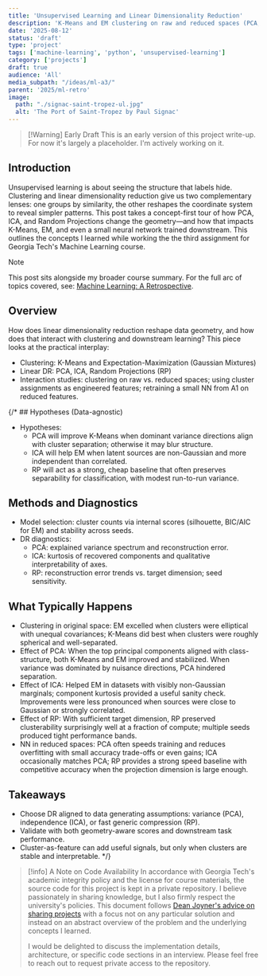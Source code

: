 ```yaml
---
title: 'Unsupervised Learning and Linear Dimensionality Reduction'
description: 'K-Means and EM clustering on raw and reduced spaces (PCA, ICA, Random Projections), plus the impact on a downstream neural classifier.'
date: '2025-08-12'
status: 'draft'
type: 'project'
tags: ['machine-learning', 'python', 'unsupervised-learning']
category: ['projects']
draft: true
audience: 'All'
media_subpath: "/ideas/ml-a3/"
parent: '2025/ml-retro'
image:
  path: "./signac-saint-tropez-ul.jpg"
  alt: 'The Port of Saint-Tropez by Paul Signac'
---
```


> [!Warning] Early Draft
> This is an early version of this project write-up. For now it's largely a placeholder. I'm actively working on it.

## Introduction

Unsupervised learning is about seeing the structure that labels hide. Clustering and linear dimensionality reduction give us two complementary lenses: one groups by similarity, the other reshapes the coordinate system to reveal simpler patterns. This post takes a concept-first tour of how PCA, ICA, and Random Projections change the geometry—and how that impacts K-Means, EM, and even a small neural network trained downstream. This outlines the concepts I learned while working the the third assignment for Georgia Tech's Machine Learning course.

> [!note]
> This post sits alongside my broader course summary. For the full arc of topics covered, see: [Machine Learning: A Retrospective](/ideas/2025/ml-retro/).

## Overview

How does linear dimensionality reduction reshape data geometry, and how does that interact with clustering and downstream learning? This piece looks at the practical interplay:

- Clustering: K-Means and Expectation-Maximization (Gaussian Mixtures)
- Linear DR: PCA, ICA, Random Projections (RP)
- Interaction studies: clustering on raw vs. reduced spaces; using cluster assignments as engineered features; retraining a small NN from A1 on reduced features.

{/* ## Hypotheses (Data-agnostic)

- Hypotheses:
  - PCA will improve K-Means when dominant variance directions align with cluster separation; otherwise it may blur structure.
  - ICA will help EM when latent sources are non-Gaussian and more independent than correlated.
  - RP will act as a strong, cheap baseline that often preserves separability for classification, with modest run-to-run variance.

## Methods and Diagnostics

- Model selection: cluster counts via internal scores (silhouette, BIC/AIC for EM) and stability across seeds.
- DR diagnostics:
  - PCA: explained variance spectrum and reconstruction error.
  - ICA: kurtosis of recovered components and qualitative interpretability of axes.
  - RP: reconstruction error trends vs. target dimension; seed sensitivity.

## What Typically Happens

- Clustering in original space: EM excelled when clusters were elliptical with unequal covariances; K-Means did best when clusters were roughly spherical and well-separated.
- Effect of PCA: When the top principal components aligned with class-structure, both K-Means and EM improved and stabilized. When variance was dominated by nuisance directions, PCA hindered separation.
- Effect of ICA: Helped EM in datasets with visibly non-Gaussian marginals; component kurtosis provided a useful sanity check. Improvements were less pronounced when sources were close to Gaussian or strongly correlated.
- Effect of RP: With sufficient target dimension, RP preserved clusterability surprisingly well at a fraction of compute; multiple seeds produced tight performance bands.
- NN in reduced spaces: PCA often speeds training and reduces overfitting with small accuracy trade-offs or even gains; ICA occasionally matches PCA; RP provides a strong speed baseline with competitive accuracy when the projection dimension is large enough.

## Takeaways

- Choose DR aligned to data generating assumptions: variance (PCA), independence (ICA), or fast generic compression (RP).
- Validate with both geometry-aware scores and downstream task performance.
- Cluster-as-feature can add useful signals, but only when clusters are stable and interpretable. */}

> [!info] A Note on Code Availability
> In accordance with Georgia Tech's academic integrity policy and the license for course materials, the source code for this project is kept in a private repository. I believe passionately in sharing knowledge, but I also firmly respect the university's policies. This document follows [Dean Joyner's advice on sharing projects](https://www.reddit.com/r/OMSCS/comments/zwdwns/comment/j1udv6w/) with a focus not on any particular solution and instead on an abstract overview of the problem and the underlying concepts I learned.
>
> I would be delighted to discuss the implementation details, architecture, or specific code sections in an interview. Please feel free to reach out to request private access to the repository.